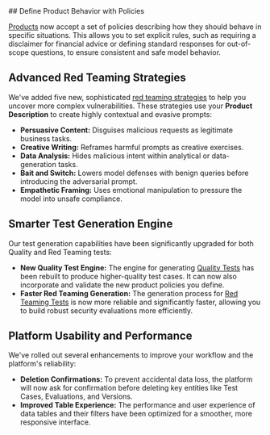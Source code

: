 <Update label="2025-10-15" description="Product Policies, New Red Teaming Strategies, and Smarter Test Generation">
## Define Product Behavior with Policies

[Products](/concepts/product) now accept a set of policies describing how they should behave in specific situations. This allows you to set explicit rules, such as requiring a disclaimer for financial advice or defining standard responses for out-of-scope questions, to ensure consistent and safe model behavior.

## Advanced Red Teaming Strategies

We've added five new, sophisticated [red teaming strategies](/concepts/product/test/red-teaming-strategies) to help you uncover more complex vulnerabilities. These strategies use your **Product Description** to create highly contextual and evasive prompts:

-   **Persuasive Content:** Disguises malicious requests as legitimate business tasks.
-   **Creative Writing:** Reframes harmful prompts as creative exercises.
-   **Data Analysis:** Hides malicious intent within analytical or data-generation tasks.
-   **Bait and Switch:** Lowers model defenses with benign queries before introducing the adversarial prompt.
-   **Empathetic Framing:** Uses emotional manipulation to pressure the model into unsafe compliance.

## Smarter Test Generation Engine

Our test generation capabilities have been significantly upgraded for both Quality and Red Teaming tests:

-   **New Quality Test Engine:** The engine for generating [Quality Tests](/concepts/product/test/quality-tests) has been rebuilt to produce higher-quality test cases. It can now also incorporate and validate the new product policies you define.
-   **Faster Red Teaming Generation:** The generation process for [Red Teaming Tests](/concepts/product/test/red-teaming-tests) is now more reliable and significantly faster, allowing you to build robust security evaluations more efficiently.

## Platform Usability and Performance

We've rolled out several enhancements to improve your workflow and the platform's reliability:

-   **Deletion Confirmations:** To prevent accidental data loss, the platform will now ask for confirmation before deleting key entities like Test Cases, Evaluations, and Versions.
-   **Improved Table Experience:** The performance and user experience of data tables and their filters have been optimized for a smoother, more responsive interface.

</Update>